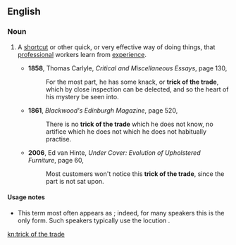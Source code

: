 ==English==

===Noun===
{{en-noun|sg=[[trick]] [[of]] [[the]] [[trade]]|pl=tricks of the trade}}

# {{idiomatic}} A [[shortcut]] or other quick, or very effective way of doing things, that [[professional]] workers learn from [[experience]].
#* '''1858''', Thomas Carlyle, ''Critical and Miscellaneous Essays'', page 130,
#*: For the most part, he has some knack, or '''trick of the trade''', which by close inspection can be delected, and so the heart of his mystery be seen into.
#* '''1861''', ''Blackwood's Edinburgh Magazine'', page 520,
#*: There is no '''trick of the trade''' which he does not know, no artifice which he does not which he does not habitually practise.
#* '''2006''', Ed van Hinte, ''Under Cover: Evolution of Upholstered Furniture'', page 60,
#*: Most customers won't notice this '''trick of the trade''', since the part is not sat upon.

====Usage notes====
* This term most often appears as {{term||the tricks of the trade}}; indeed, for many speakers this is the only form. Such speakers typically use the locution {{term||one of the tricks of the trade}}.

[[kn:trick of the trade]]